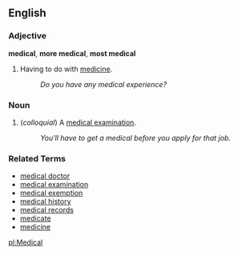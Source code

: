 ==English==

===Adjective===
'''medical''', '''more medical''', '''most medical'''

# Having to do with [[medicine]].
#: ''Do you have any medical experience?''

===Noun===
# (''colloquial'') A [[medical examination]].
#: ''You'll have to get a medical before you apply for that job.''

===Related Terms===
*[[medical doctor]]
*[[medical examination]]
*[[medical exemption]]
*[[medical history]]
*[[medical records]]
*[[medicate]]
*[[medicine]]

[[pl:Medical]]